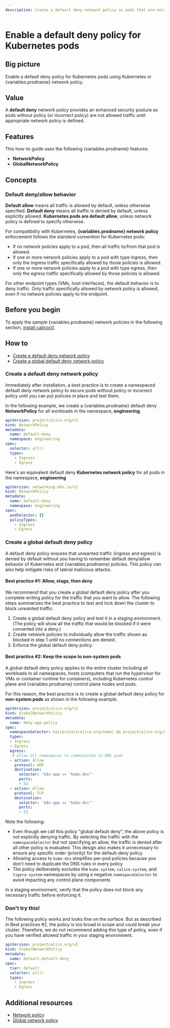 ```yaml
---
description: Create a default deny network policy so pods that are missing policy are not allowed traffic until appropriate network policy is defined.
---
```


# Enable a default deny policy for Kubernetes pods

## Big picture

Enable a default deny policy for Kubernetes pods using Kubernetes or {variables.prodname} network policy.

## Value

A **default deny** network policy provides an enhanced security posture so pods without policy (or incorrect policy) are not allowed traffic until appropriate network policy is defined.

## Features

This how-to guide uses the following {variables.prodname} features:

- **NetworkPolicy**
- **GlobalNetworkPolicy**

## Concepts

### Default deny/allow behavior

**Default allow** means all traffic is allowed by default, unless otherwise specified. **Default deny** means all traffic is denied by default, unless explicitly allowed. **Kubernetes pods are default allow**, unless network policy is defined to specify otherwise.

For compatibility with Kubernetes, **{variables.prodname} network policy** enforcement follows the standard convention for Kubernetes pods:

- If no network policies apply to a pod, then all traffic to/from that pod is allowed.
- If one or more network policies apply to a pod with type ingress, then only the ingress traffic specifically allowed by those policies is allowed.
- If one or more network policies apply to a pod with type egress, then only the egress traffic specifically allowed by those policies is allowed.

For other endpoint types (VMs, host interfaces), the default behavior is to deny traffic. Only traffic specifically allowed by network policy is allowed, even if no network policies apply to the endpoint.

## Before you begin

To apply the sample {variables.prodname} network policies in the following section, [install calicoctl](../../operations/calicoctl/install.mdx).

## How to

- [Create a default deny network policy](#crate-a-default-deny-network-policy)
- [Create a global default deny network policy](#create-a-global-default-deny-network-policy)

### Create a default deny network policy

Immediately after installation, a best practice is to create a namespaced default deny network policy to secure pods without policy or incorrect policy until you can put policies in place and test them.

In the following example, we create a {variables.prodname} default deny **NetworkPolicy** for all workloads in the namespace, **engineering**.

```yaml
apiVersion: projectcalico.org/v3
kind: NetworkPolicy
metadata:
  name: default-deny
  namespace: engineering
spec:
  selector: all()
  types:
    - Ingress
    - Egress
```

Here's an equivalent default deny **Kubernetes network policy** for all pods in the namespace, **engineering**

```yaml
apiVersion: networking.k8s.io/v1
kind: NetworkPolicy
metadata:
  name: default-deny
  namespace: engineering
spec:
  podSelector: {}
  policyTypes:
    - Ingress
    - Egress
```

### Create a global default deny policy

A default deny policy ensures that unwanted traffic (ingress and egress) is denied by default without you having to remember default deny/allow behavior of Kubernetes and {variables.prodname} policies. This policy can also help mitigate risks of lateral malicious attacks.

#### Best practice #1: Allow, stage, then deny

We recommend that you create a global default deny policy after you complete writing policy for the traffic that you want to allow. The following steps summarizes the best practice to test and lock down the cluster to block unwanted traffic:

1. Create a global default deny policy and test it in a staging environment. (The policy will show all the traffic that would be blocked if it were converted into a deny.)
1. Create network policies to individually allow the traffic shown as blocked in step 1 until no connections are denied.
1. Enforce the global default deny policy.

#### Best practice #2: Keep the scope to non-system pods

A global default deny policy applies to the entire cluster including all workloads in all namespaces, hosts (computers that run the hypervisor for VMs or container runtime for containers), including Kubernetes control plane and {variables.prodname} control plane nodes and pods.

For this reason, the best practice is to create a global default deny policy for **non-system pods** as shown in the following example.

```yaml
apiVersion: projectcalico.org/v3
kind: GlobalNetworkPolicy
metadata:
  name: deny-app-policy
spec:
  namespaceSelector: has(projectcalico.org/name) && projectcalico.org/name not in {"kube-system", "calico-system", "tigera-system"}
  types:
  - Ingress
  - Egress
  egress:
   # allow all namespaces to communicate to DNS pods
  - action: Allow
    protocol: UDP
    destination:
      selector: 'k8s-app == "kube-dns"'
      ports:
      - 53
  - action: Allow
    protocol: TCP
    destination:
      selector: 'k8s-app == "kube-dns"'
      ports:
      - 53
```

Note the following:

- Even though we call this policy "global default deny", the above policy is not explicitly denying traffic. By selecting the traffic with the `namespaceSelector` but not specifying an allow, the traffic is denied after all other policy is evaluated. This design also makes it unnecessary to ensure any specific order (priority) for the default-deny policy.
- Allowing access to `kube-dns` simplifies per-pod policies because you don't need to duplicate the DNS rules in every policy
- The policy deliberately excludes the `kube-system`, `calico-system`, and `tigera-system` namespaces by using a negative `namespaceSelector` to avoid impacting any control plane components

In a staging environment, verify that the policy does not block any necessary traffic before enforcing it.

### Don't try this!

The following policy works and looks fine on the surface. But as described in Best practices #2, the policy is too broad in scope and could break your cluster. Therefore, we do not recommend adding this type of policy, even if you have verified allowed traffic in your staging environment.

```yaml
apiVersion: projectcalico.org/v3
kind: GlobalNetworkPolicy
metadata:
  name: default.default-deny
spec:
  tier: default
  selector: all()
  types:
    - Ingress
    - Egress
```

## Additional resources

- [Network policy](../../reference/resources/networkpolicy.mdx)
- [Global network policy](../../reference/resources/globalnetworkpolicy.mdx)